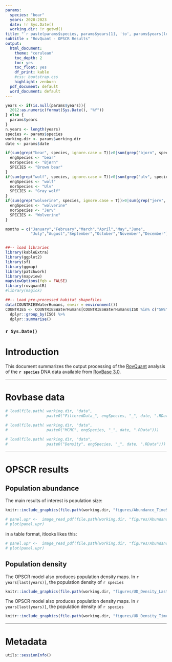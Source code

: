 ```yaml
---
params:
  species: "bear"
  years: 2020:2023
  date: !r Sys.Date()   
  working.dir: !r getwd()
title: "`r paste(params$species, params$years[1], 'to', params$years[length(params$years)])`"
subtitle : "RovQuant - OPSCR Results"
output:
  html_document: 
    theme: "cerulean" 
    toc_depth: 2
    toc: yes
    toc_float: yes
    df_print: kable
    #css: bootstrap.css
    highlight: zenburn
  pdf_document: default
  word_document: default
---
```



```r
years <- if(is.null(params$years)){ 
  2012:as.numeric(format(Sys.Date(), "%Y"))
} else { 
  params$years
}
n.years <- length(years)
species <- params$species
working.dir <- params$working.dir
date <- params$date

if(sum(grep("bear", species, ignore.case = T))>0|sum(grep("bjorn", species, ignore.case = T))>0){
  engSpecies <- "bear"
  norSpecies <- "Bjørn"
  SPECIES <- "Brown bear"
}
if(sum(grep("wolf", species, ignore.case = T))>0|sum(grep("ulv", species, ignore.case = T))>0){
  engSpecies <- "wolf"
  norSpecies <- "Ulv"
  SPECIES <- "Gray wolf"
}
if(sum(grep("wolverine", species, ignore.case = T))>0|sum(grep("jerv", species, ignore.case = T))>0){
  engSpecies <- "wolverine"
  norSpecies <- "Jerv"
  SPECIES <- "Wolverine"
}

months = c("January","February","March","April","May","June",
           "July","August","September","October","November","December")


##-- load libraries
library(kableExtra)
library(ggplot2)
library(sf)
library(ggmap)
library(patchwork)
library(mapview)
mapviewOptions(fgb = FALSE)
library(rovquantR)
#library(magick)

##-- Load pre-processed habitat shapefiles
data(COUNTRIESWaterHumans, envir = environment()) 
COUNTRIES <- COUNTRIESWaterHumans[COUNTRIESWaterHumans$ISO %in% c("SWE","NOR"), ] %>%
  dplyr::group_by(ISO) %>%
  dplyr::summarise()
```

### `r Sys.Date()`

# Introduction

This document summarizes the output processing of the [RovQuant](https://www.nmbu.no/en/research/projects/rovquant) analysis of the **`r species`** DNA data available from [RovBase 3.0](https://rovbase.no/).



------------------------------------------------------------------------

# Rovbase data

```r
# load(file.path( working.dir, "data",
#                 paste0("FilteredData_", engSpecies, "_", date, ".RData")))

# load(file.path( working.dir, "data",
#                 paste0("MCMC", engSpecies, "_", date, ".RData")))

# load(file.path( working.dir, "data",
#                 paste0("Density", engSpecies, "_", date, ".RData")))
```





------------------------------------------------------------------------

# OPSCR results

## Population abundance

The main results of interest is population size:

```r
knitr::include_graphics(file.path(working.dir, "figures/Abundance_TimeSeries.png"))
```

```r
# panel.upr <-  image_read_pdf(file.path(working.dir, "figures/Abundance_TimeSeries.pdf"))
# plot(panel.upr)
```

in a table format, itlooks likes this:

```r
# panel.upr <-  image_read_pdf(file.path(working.dir, "figures/Abundance_TimeSeries.pdf"))
# plot(panel.upr)
```


## Population density

The OPSCR model also produces population density maps. In `r years[last(years)]`, the population density of `r species`

```r
knitr::include_graphics(file.path(working.dir, "figures/UD_Density_LastYear.png"))
```

The OPSCR model also produces population density maps. In `r years[last(years)]`, the population density of `r species`

```r
knitr::include_graphics(file.path(working.dir, "figures/UD_Density_TimeSeries.png"))
```

------------------------------------------------------------------------

# Metadata

```r
utils::sessionInfo()
```
